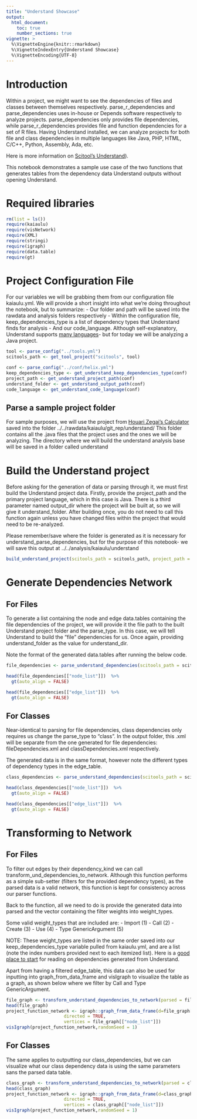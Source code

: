```yaml
---
title: "Understand Showcase"
output: 
  html_document:
    toc: true
    number_sections: true
vignette: >
  %\VignetteEngine{knitr::rmarkdown}
  %\VignetteIndexEntry{Understand Showcase}
  %\VignetteEncoding{UTF-8}
---
```



# Introduction

Within a project, we might want to see the dependencies of files and classes between themselves respectively. parse_r_dependencies and parse_dependencies uses in-house or Depends software respectively to analyze projects. parse_dependencies only provides file dependencies, while parse_r_dependencies provides file and function dependencies for a set of R files. Having Understand installed, we can analyze projects for both file and class dependencies in multiple languages like Java, PHP, HTML, C/C++, Python, Assembly, Ada, etc.

Here is more information on [Scitool's Understand](https://scitools.com)).

This notebook demonstrates a sample use case of the two functions that generates tables from the dependency data Understand outputs without opening Understand.


# Required libraries

```r
rm(list = ls())
require(kaiaulu)
require(visNetwork)
require(XML)
require(stringi)
require(igraph)
require(data.table)
require(gt)
```

# Project Configuration File
For our variables we will be grabbing them from our configuration file kaiaulu.yml. We will provide a short insight into what we're doing throughout the notebook, but to summarize:
- Our folder and path will be saved into the rawdata and analysis folders respectively
- Within the configuration file, keep_dependencies_type is a list of dependency types that Understand finds for analysis
- And our code_language. Although self-explanatory, Understand supports [many languages](https://support.scitools.com/support/solutions/articles/70000582794-supported-languages)- but for today we will be analyzing a Java project.

```r
tool <- parse_config("../tools.yml")
scitools_path <- get_tool_project("scitools", tool)

conf <- parse_config("../conf/helix.yml")
keep_dependencies_type <- get_understand_keep_dependencies_type(conf)
project_path <- get_understand_project_path(conf)
understand_folder <- get_understand_output_path(conf)
code_language <- get_understand_code_language(conf)
```

## Parse a sample project folder

For sample purposes, we will use the project from [Houari Zegai's Calculator](https://github.com/HouariZegai/Calculator) saved into the folder ../../rawdata/kaiaulu/git_rep/understand/ This folder contains all the .java files that the project uses and the ones we will be analyzing. The directory where we will build the understand analysis base will be saved in a folder called understand

# Build the Understand project

Before asking for the generation of data or parsing through it, we must first build the Understand project data. Firstly, provide the project_path and the primary project language, which in this case is Java. There is a third parameter named output_dir where the project will be built at, so we will give it understand_folder. After building once, you do not need to call this function again unless you have changed files within the project that would need to be re-analyzed.

Please remember/save where the folder is generated as it is necessary for understand_parse_dependencies, but for the purpose of this notebook- we will save this output at ../../analysis/kaiaulu/understand

```r
build_understand_project(scitools_path = scitools_path, project_path = project_path, language = code_language, output_dir = understand_folder)
```


# Generate Dependencies Network
## For Files

To generate a list containing the node and edge data.tables containing the file dependencies of the project, we will provide it the file path to the built Understand project folder and the parse_type. In this case, we will tell Understand to build the "file" dependencies for us. Once again, providing understand_folder as the value for understand_dir.

Note the format of the generated data.tables after running the below code.

```r
file_dependencies <- parse_understand_dependencies(scitools_path = scitools_path, understand_dir = understand_folder, parse_type = "file")

head(file_dependencies[["node_list"]])  %>%
  gt(auto_align = FALSE)
```
```r
head(file_dependencies[["edge_list"]])  %>%
  gt(auto_align = FALSE)
```


## For Classes

Near-identical to parsing for file dependencies, class dependencies only requires us change the parse_type to "class". In the output folder, this .xml will be separate from the one generated for file dependencies: fileDependencies.xml and classDependencies.xml respectively.

The generated data is in the same format, however note the different types of dependency types in the edge_table.

```r
class_dependencies <- parse_understand_dependencies(scitools_path = scitools_path, understand_dir = understand_folder, parse_type = "class")

head(class_dependencies[["node_list"]])  %>%
  gt(auto_align = FALSE)
```

```r
head(class_dependencies[["edge_list"]])  %>%
  gt(auto_align = FALSE)
```


# Transforming to Network
## For Files

To filter out edges by their dependency_kind we can call transform_und_dependencies_to_network. Although this function performs as a simple sub-setter (filters for the provided dependency types), as the parsed data is a valid network, this function is kept for consistency across our parser functions.

Back to the function, all we need to do is provide the generated data into parsed and the vector containing the filter weights into weight_types.

Some valid weight_types that are included are:
- Import (1)
- Call (2)
- Create (3)
- Use (4)
- Type GenericArgument (5)

NOTE: These weight_types are listed in the same order saved into our keep_dependencies_type variable pulled from kaiaulu.yml, and are a list (note the index numbers provided next to each itemized list). Here is a [good place to start](https://documentation.scitools.com/pdf/understand.pdf) for reading on dependencies generated from Understand.
 
Apart from having a filtered edge_table, this data can also be used for inputting into graph_from_data_frame and visIgraph to visualize the table as a graph, as shown below where we filter by Call and Type GenericArgument.

```r
file_graph <- transform_understand_dependencies_to_network(parsed = file_dependencies, weight_types = c(keep_dependencies_type[2], keep_dependencies_type[5]))
head(file_graph)
project_function_network <- igraph::graph_from_data_frame(d=file_graph[["edge_list"]], 
                      directed = TRUE,
                      vertices = file_graph[["node_list"]])
visIgraph(project_function_network,randomSeed = 1)
```


## For Classes

The same applies to outputting our class_dependencies, but we can visualize what our class dependency data is using the same parameters sans the parsed data table.

```r
class_graph <- transform_understand_dependencies_to_network(parsed = class_dependencies, weight_types = c(keep_dependencies_type[2], keep_dependencies_type[5]))
head(class_graph)
project_function_network <- igraph::graph_from_data_frame(d=class_graph[["edge_list"]], 
                      directed = TRUE,
                      vertices = class_graph[["node_list"]])
visIgraph(project_function_network,randomSeed = 1)
```

